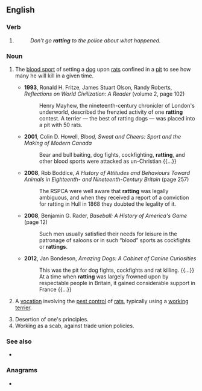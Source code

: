 ==English==

===Verb===
{{head|en|verb form}}

# {{present participle of|rat|lang=en|nocat=1}}
#: ''Don't go '''ratting''' to the police about what happened.''

===Noun===
{{en-noun|-|s}}

# {{lb|en|archaic}} The [[blood sport]] of setting a [[dog]] upon [[rat]]s confined in a [[pit]] to see how many he will kill in a given time.
#* '''1993''', Ronald H. Fritze, ‎James Stuart Olson, ‎Randy Roberts, ''Reflections on World Civilization: A Reader'' (volume 2, page 102)
#*: Henry Mayhew, the nineteenth-century chronicler of London's underworld, described the frenzied activity of one '''ratting''' contest. A terrier — the best of ratting dogs — was placed into a pit with 50 rats.
#* '''2001''', Colin D. Howell, ''Blood, Sweat and Cheers: Sport and the Making of Modern Canada''
#*: Bear and bull baiting, dog fights, cockfighting, '''ratting''', and other blood sports were attacked as un-Christian {{...}}
#* '''2008''', Rob Boddice, ''A History of Attitudes and Behaviours Toward Animals in Eighteenth- and Nineteenth-Century Britain'' (page 257)
#*: The RSPCA were well aware that '''ratting''' was legally ambiguous, and when they received a report of a conviction for ratting in Hull in 1868 they doubted the legality of it.
#* '''2008''', Benjamin G. Rader, ''Baseball: A History of America's Game'' (page 12)
#*: Such men usually satisfied their needs for leisure in the patronage of saloons or in such “blood” sports as cockfights or '''rattings'''.
#* '''2012''', Jan Bondeson, ''Amazing Dogs: A Cabinet of Canine Curiosities''
#*: This was the pit for dog fights, cockfights and rat killing. {{...}} At a time when '''ratting''' was largely frowned upon by respectable people in Britain, it gained considerable support in France {{...}}
# {{lb|en|uncountable}} A [[vocation]] involving the [[pest control]] of [[rats]], typically using a [[working terrier]].
# Desertion of one's principles.
# Working as a scab, against trade union policies.

===See also===
* {{sense|blood sport}} {{l|en|rat-baiting}}

===Anagrams===
* {{anagrams|en|a=aginrtt|tarting}}
